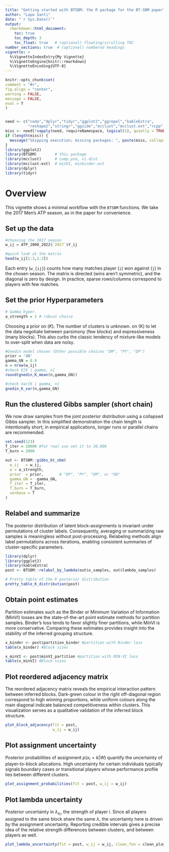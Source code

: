 ```yaml
---
title: "Getting started with BTSBM: the R package for the BT-SBM paper"
author: "Lapo Santi"
date: "`r Sys.Date()`"
output:
  rmarkdown::html_document:
    toc: true
    toc_depth: 3
    toc_float: true   # (optional) floating/scrolling TOC
number_sections: true  # (optional) numbered headings
vignette: >
  %\VignetteIndexEntry{My Vignette}
  %\VignetteEngine{knitr::rmarkdown}
  %\VignetteEncoding{UTF-8}
---
```

   
```r
knitr::opts_chunk$set(
comment = "#>",
fig.align = "center",
warning = FALSE,
message = FALSE,
eval = T
)



```


```r
need <- c("coda","dplyr","tidyr","ggplot2","ggrepel","kableExtra",
          "reshape2","stringr","ggside","mcclust","mcclust.ext","rcpp","BTSBM")
miss <- need[!vapply(need, requireNamespace, logical(1), quietly = TRUE)]
if (length(miss)) {
  message("Skipping execution; missing packages: ", paste(miss, collapse = ", "))
}
library(ggplot2)
library(BTSBM)        # this package
library(mcclust)      # comp.psm, vi.dist
library(mcclust.ext)  # minVI, minbinder.ext
library(dplyr)
library(tidyr)
```

# Overview

This vignette shows a minimal workflow with the `BTSBM` functions. We take the 2017 Men's ATP season, as in the paper for convenience. 


## Set up the data

```r
#choosing the 2017 season
w_ij = ATP_2000_2022$`2017`$Y_ij

#quick look at the matrix
head(w_ij[1:3,1:3])
```
Each entry (`w_{ij}`) counts how many matches player (`i`) won against (`j`) in the chosen season. The matrix is directed (wins aren’t symmetric), and the diagonal is zero by design. In practice, sparse rows/columns correspond to players with few matches.

## Set the prior Hyperparameters

```r
# Gamma hyper.
a_strength = 2 # robust choice
```

Choosing a prior on ($K$). The number of clusters is unknown. on (K) to let the data negotiate between parsimony (few blocks) and expressiveness (many blocks). This also curbs the classic tendency of mixture-like models to over-split when data are noisy.

```r
#Gnedin model chosen (Other possible choices "DM", "PY", "DP")
prior = 'GN'
gamma_GN = 0.8
n = nrow(w_ij)
#check E[K | gamma, n]
round(gnedin_K_mean(n,gamma_GN))

#check Var[K | gamma, n]
gnedin_K_var(n,gamma_GN)
```


## Run the clustered Gibbs sampler (short chain)

We now draw samples from the joint posterior distribution using a collapsed Gibbs sampler. In this simplified demonstration the chain length is intentionally short; in empirical applications, longer runs or parallel chains are recommended.

```r
set.seed(123)
T_iter = 10000 #for real use set it to 30,000
T_burn = 2000

out <- BTSBM::gibbs_bt_sbm(
  w_ij   = w_ij,
  a = a_strength,
  prior  = prior,       # "DP", "PY", "DM", or "GN"
  gamma_GN =  gamma_GN,
  T_iter = T_iter, 
  T_burn = T_burn,
  verbose = T
)
```


## Relabel and summarize

The posterior distribution of latent block-assignments is invariant under permutations of cluster labels. Consequently, averaging or summarizing raw samples is meaningless without post-processing. Relabeling methods align label permutations across iterations, enabling consistent summaries of cluster-specific parameters.

```r
library(dplyr)
library(ggplot2)
library(kableExtra)
post <- BTSBM::relabel_by_lambda(out$x_samples, out$lambda_samples)

# Pretty table of the K posterior distribution
pretty_table_K_distribution(post)
```
## Obtain point estimates

Partition estimates such as the Binder or Minimum Variation of Information (MinVI) losses are the state-of-the-art point estimate methods for partition samples. Binder’s loss tends to favor slightly finer partitions, while MinVI is more conservative. Comparing these estimates provides insight into the stability of the inferred grouping structure.

```r
x_binder <- post$partition_binder #partition with Binder loss
table(x_binder) #Block sizes

x_minVI <- post$minVI_partition #partition with MIN-VI loss
table(x_minVI) #Block sizes
```


## Plot reordered adjacency matrix

The reordered adjacency matrix reveals the empirical interaction pattern between inferred blocks. Dark-green colour in the right off-diagonal region correspond to high winning proportions, while uniform colours along the main diagonal indicate balanced competitiveness within clusters. This visualization serves as a qualitative validation of the inferred block structure.

```r

plot_block_adjacency(fit = post,
                     w_ij = w_ij)
```


## Plot assignment uncertainty        

Posterior probabilities of assignment $p(x_i = k | W)$ quantify the uncertainty of player-to-block allocations. High uncertainty for certain individuals typically signals boundary cases or transitional players whose performance profile lies between different clusters.

```r
plot_assignment_probabilities(fit = post, w_ij = w_ij)
```



## Plot lambda uncertainty        

Posterior uncertainty in $\lambda_{x_i}$, the strength of player i. Since all players assigned to the same block share the same $\lambda$, the uncertainty here is driven by the assignment uncertainty. Reporting credible intervals gives a precise idea of the relative strength differences between clusters, and between players as well.

```r

plot_lambda_uncertainty(fit = post, w_ij = w_ij, clean_fun = clean_players_names)
```

